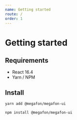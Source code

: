 ```yaml
---
name: Getting started
route: /
order: 1
---
```


# Getting started

## Requirements

- React 16.4
- Yarn / NPM

## Install

```bash
yarn add @megafon/megafon-ui
```

```bash
npm install @megafon/megafon-ui
```
